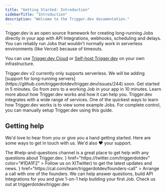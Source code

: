 ```yaml
---
title: "Getting Started: Introduction"
sidebarTitle: "Introduction"
description: "Welcome to the Trigger.dev documentation."
---
```


Trigger.dev is an open source framework for creating long-running Jobs directly in your app with API Integrations, webhooks, scheduling and delays. You can reliably run Jobs that wouldn't normally work in serverless environments (like Vercel) because of timeouts.

You can use [Trigger.dev Cloud](https://cloud.trigger.dev) or [Self-host Trigger.dev](/documentation/guides/self-hosting) on your own infrastructure.

<Note>
  Trigger.dev v2 currently only supports serverless. We will be adding [support for long-running
  servers](https://github.com/triggerdotdev/trigger.dev/issues/244) soon.
</Note>

<CardGroup>
  <Card title="Quick start guides" icon="person-running-fast" href="quickstarts/introduction">
    Get started in 5 minutes.
  </Card>
  <Card title="Video walkthrough" icon="video" href="/documentation/guides/video-walkthrough">
    Go from zero to a working Job in your app in 10 minutes.
  </Card>
  <Card
    title="What is Trigger.dev"
    icon="wand-magic-sparkles"
    href="/documentation/concepts/what-is-triggerdotdev"
  >
    Learn more about how Trigger.dev works and how it can help you.
  </Card>
  <Card title="Integrations" icon="grid-2" href="/integrations">
    Trigger.dev integrates with a wide range of services.
  </Card>
  <Card title="Examples" icon="slot-machine" href="/examples">
    One of the quickest ways to learn how Trigger.dev works is to view some example Jobs.
  </Card>
  <Card title="Manual Setup" icon="book-sparkles" href="guides/manual">
    For complete control, you can manually setup Trigger.dev using this guide.
  </Card>
</CardGroup>

## Getting help

We'd love to hear from you or give you a hand getting started. Here are some ways to get in touch with us. We'd also ❤️ your support.

<CardGroup>
  <Card
    title="Join our Discord server"
    icon="discord"
    href="https://discord.gg/kA47vcd8P6"
    color="#5865F2"
  >
    The #help-and-questions channel is a great place to get help with any questions about
    Trigger.dev.
  </Card>
  <Card
    title="Follow us on X(Twitter)"
    icon={<svg xmlns="http://www.w3.org/2000/svg" height="20" viewBox="0 0 512 512"><path d="M389.2 48h70.6L305.6 224.2 487 464H345L233.7 318.6 106.5 464H35.8L200.7 275.5 26.8 48H172.4L272.9 180.9 389.2 48zM364.4 421.8h39.1L151.1 88h-42L364.4 421.8z"/></svg>
    }
    href="https://twitter.com/triggerdotdev"
    color="#1DA1F2"
  >
    Follow us on X(Twitter) to get the latest updates and news.
  </Card>
  <Card
    title="Schedule a call"
    icon={<svg xmlns="http://www.w3.org/2000/svg" xml:space="preserve" height="32" version="1.1" shape-rendering="geometricPrecision" text-rendering="geometricPrecision" image-rendering="optimizeQuality" fill-rule="evenodd" clip-rule="evenodd"
viewBox="0 0 508 511.92"
 xmlns:xlink="http://www.w3.org/1999/xlink"
 xmlns:xodm="http://www.corel.com/coreldraw/odm/2003">
 <g id="Layer_x0020_1">
  <metadata id="CorelCorpID_0Corel-Layer"/>
  <path fill="#5065F6" fill-rule="nonzero" d="M79.46 44.6l40.89 0 0 54.55c0,15.17 7.05,28.57 18.43,37.89 9.62,7.89 22.42,12.77 36.09,12.77 13.67,0 26.47,-4.88 36.09,-12.77 11.38,-9.32 18.44,-22.72 18.44,-37.89l0 -54.55 82.54 0 0 54.55c0,15.17 7.06,28.57 18.44,37.89 9.62,7.89 22.41,12.77 36.09,12.77 13.67,0 26.47,-4.88 36.09,-12.77 11.38,-9.32 18.43,-22.72 18.43,-37.89l0 -54.55 42.68 0c24.39,0 44.33,19.94 44.33,44.33l0 102.93 0 262.55c0,12.2 -4.99,23.28 -13.02,31.31 -8.06,8.03 -19.14,13.02 -31.31,13.02l-203.51 0c2.39,-4.64 4.43,-9.61 5.91,-14.66 0.42,-1.42 0.8,-2.84 1.14,-4.27l182.26 0c19.18,0 34.87,-15.75 34.87,-34.86l0 -272.02 -425.54 0 0 71.75c-8.48,-0.64 -16.37,-0.22 -23.66,1.08l0 -53.9 0 -102.94c0,-24.34 19.98,-44.32 44.32,-44.32zm282.17 308.91l58.08 0c4.07,0 7.4,3.35 7.4,7.4l0 48.31c0,4.05 -3.35,7.4 -7.4,7.4l-58.08 0c-4.05,0 -7.4,-3.33 -7.4,-7.4l0 -48.31c0,-4.07 3.33,-7.4 7.4,-7.4zm-238.2 -125.6l58.07 0c4.07,0 7.4,3.35 7.4,7.4l0 48.31c0,4.05 -3.35,7.4 -7.4,7.4l-58.07 0c-4.05,0 -7.4,-3.33 -7.4,-7.4l0 -48.31c0,-4.07 3.33,-7.4 7.4,-7.4zm238.2 0l58.08 0c4.06,0 7.4,3.35 7.4,7.4l0 48.31c0,4.05 -3.35,7.4 -7.4,7.4l-58.08 0c-4.05,0 -7.4,-3.33 -7.4,-7.4l0 -48.31c0,-4.07 3.33,-7.4 7.4,-7.4zm-115.96 0l58.07 0c4.07,0 7.4,3.35 7.4,7.4l0 48.31c0,4.05 -3.35,7.4 -7.4,7.4l-58.07 0c-4.05,0 -7.4,-3.33 -7.4,-7.4l0 -48.31c0,-4.07 3.33,-7.4 7.4,-7.4zm0 125.6l58.07 0c4.07,0 7.4,3.35 7.4,7.4l0 48.31c0,4.05 -3.35,7.4 -7.4,7.4l-58.07 0c-4.05,0 -7.4,-3.33 -7.4,-7.4l0 -48.31c0,-4.07 3.33,-7.4 7.4,-7.4zm-177.2 25.49c7.21,12.32 15.48,24.15 25.85,35.07 11.94,12.65 26.8,24.17 46.06,33.98 1.43,0.71 2.78,0.71 3.98,0.21 4.14,-1.59 8.01,-6.76 10.59,-10.24 7.4,-9.74 16.57,-21.82 29.51,-15.78 0.28,0.14 0.5,0.29 0.78,0.43l43.15 24.81c0.14,0.07 0.28,0.21 0.42,0.28 5.69,3.92 8.04,9.96 8.11,16.78 0,6.97 -2.56,14.79 -6.33,21.4 -15.23,26.77 -58.6,30.3 -85.44,22.03 -18.41,-5.68 -44.06,-20.73 -60.36,-32.91 -24.81,-18.7 -50.04,-45.71 -66.46,-75.42 -13.8,-24.95 -21.33,-51.89 -17.2,-77.56 2.27,-14.07 8.31,-26.87 18.83,-35.33 9.17,-7.39 21.54,-11.44 37.54,-10.02 1.85,0.14 3.48,1.21 4.33,2.77l27.66 46.78c4.05,5.26 4.54,10.45 2.34,15.63 -1.85,4.27 -5.54,8.18 -10.59,11.88 -4.98,4.27 -17.15,10.68 -16.36,17.97 0.26,2.28 2.32,5.07 3.59,7.24zm276.59 -361.45c0,-9.68 9.58,-17.55 21.41,-17.55 11.83,0 21.4,7.87 21.4,17.55l0 81.6c0,9.68 -9.57,17.55 -21.4,17.55 -11.83,0 -21.41,-7.87 -21.41,-17.55l0 -81.6zm-191.59 0c0,-9.68 9.57,-17.55 21.4,-17.55 11.83,0 21.41,7.87 21.41,17.55l0 81.6c0,9.68 -9.58,17.55 -21.41,17.55 -11.83,0 -21.4,-7.87 -21.4,-17.55l0 -81.6z"/>
 </g>
</svg>}
    href="https://cal.com/team/triggerdotdev/founders-call"
  >
    Arrange a call with one of the founders. We can help answer questions, build API Integrations
    for you and give 1-on-1 help building your first Job.
  </Card>
  <Card
    title="Give us a star on GitHub"
    icon="star"
    iconType="solid"
    href="https://github.com/triggerdotdev/trigger.dev"
    color="#fbbf24"
  >
    Check us out at triggerdotdev/trigger.dev
  </Card>
</CardGroup>
